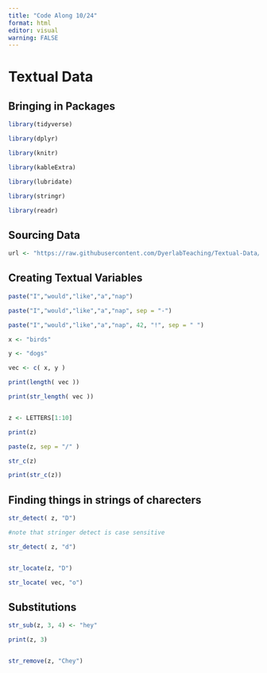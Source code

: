 ```yaml
---
title: "Code Along 10/24"
format: html
editor: visual
warning: FALSE
---
```


# Textual Data 

## Bringing in Packages

```r
library(tidyverse)

library(dplyr)

library(knitr)

library(kableExtra)

library(lubridate)

library(stringr)

library(readr)
```

## Sourcing Data 

```r

url <- "https://raw.githubusercontent.com/DyerlabTeaching/Textual-Data/refs/heads/main/data/ENVSclasses.txt?token=GHSAT0AAAAAACWO27UIA46V72P7DBZEP5EKZYZFFXQ"

```

## Creating Textual Variables

```r

paste("I","would","like","a","nap")

paste("I","would","like","a","nap", sep = "-")

paste("I","would","like","a","nap", 42, "!", sep = " ")

x <- "birds"

y <- "dogs"

vec <- c( x, y )

print(length( vec ))

print(str_length( vec ))


z <- LETTERS[1:10]

print(z)

paste(z, sep = "/" )

str_c(z)

print(str_c(z))

```


## Finding things in strings of charecters

```r

str_detect( z, "D")

#note that stringer detect is case sensitive

str_detect( z, "d")


str_locate(z, "D")

str_locate( vec, "o")


```
## Substitutions

```r

str_sub(z, 3, 4) <- "hey"

print(z, 3)


str_remove(z, "Chey")


```


